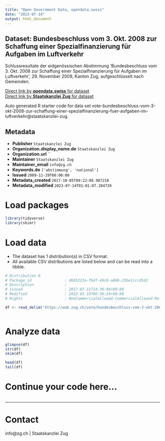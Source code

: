 ```yaml
---
title: "Open Government Data, opendata.swiss"
date: "2023-07-14"
output: html_document
---
```


## Dataset: Bundesbeschluss vom 3. Okt. 2008 zur Schaffung einer Spezialfinanzierung für Aufgaben im Luftverkehr

Schlussresultate der eidgenössischen Abstimmung 'Bundesbeschluss vom 3. Okt. 2008 zur Schaffung einer Spezialfinanzierung für Aufgaben im Luftverkehr ', 29. November 2009, Kanton Zug, aufgeschlüsselt nach Gemeinden.

[Direct link by **opendata.swiss** for dataset](https://opendata.swiss/de/dataset/bundesbeschluss-vom-3-okt-2008-zur-schaffung-einer-spezialfinanzierung-fur-aufgaben-im-luftverk)<br>
[Direct link by **Staatskanzlei Zug** for dataset](https://wab.zug.ch/vote/bundesbeschluss-vom-3-okt-2008-zur-schaffung-einer-spezialfinanzierung-fuer-aufgaben-im-luftverkehr/data)

Auto generated R starter code for data set vote-bundesbeschluss-vom-3-okt-2008-zur-schaffung-einer-spezialfinanzierung-fuer-aufgaben-im-luftverkehr@staatskanzlei-zug.

## Metadata

- **Publisher** `Staatskanzlei Zug`
- **Organization.display_name.de** `Staatskanzlei Zug`
- **Organization.url** ``
- **Maintainer** `Staatskanzlei Zug`
- **Maintainer_email** `info@zg.ch`
- **Keywords.de** `['abstimmung', 'national']`
- **Issued** `2009-11-29T00:00:00`
- **Metadata_created** `2017-10-05T09:22:08.987218`
- **Metadata_modified** `2023-07-14T01:01:07.284739`


# Load packages

```r

library(tidyverse)
library(skimr)

```

# Load data

-   The dataset has 1 distribution(s) in CSV format.
-   All available CSV distributions are listed below and can be read into a tibble.

```r

# Distribution 0
# Package_id               : d685223a-fb4f-40c8-a886-23be1cccd5d2
# Description              : 
# Issued                   : 2017-07-11T14:39:06+00:00
# Modified                 : 2022-01-19T06:36:24+00:00
# Rights                   : NonCommercialAllowed-CommercialAllowed-ReferenceRequired

df <- read_delim('https://wab.zug.ch/vote/bundesbeschluss-vom-3-okt-2008-zur-schaffung-einer-spezialfinanzierung-fuer-aufgaben-im-luftverkehr/data-csv')



```

# Analyze data

```r

glimpse(df)
str(df)
skim(df)

head(df)
tail(df)

```

# Continue your code here...

```r

```

------------------------------------------------------------------------

# Contact

info@zg.ch | Staatskanzlei Zug
